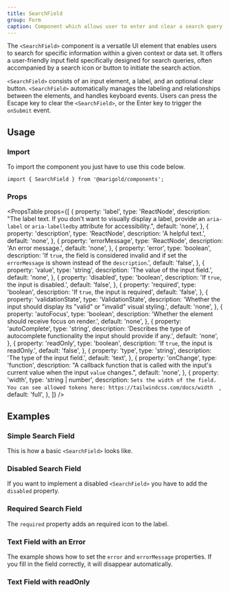 ```yaml
---
title: SearchField
group: Form
caption: Component which allows user to enter and clear a search query.
---
```


The `<SearchField>` component is a versatile UI element that enables users to search for specific information within a given context or data set. It offers a user-friendly input field specifically designed for search queries, often accompanied by a search icon or button to initiate the search action.

`<SearchField>` consists of an input element, a label, and an optional clear button. `<SearchField>` automatically manages the labeling and relationships between the elements, and handles keyboard events. Users can press the Escape key to clear the `<SearchField>`, or the Enter key to trigger the `onSubmit` event.

## Usage

### Import

To import the component you just have to use this code below.

```tsx onlyCode
import { SearchField } from '@marigold/components';
```

### Props

<PropsTable
  props={[
    {
      property: 'label',
      type: 'ReactNode',
      description:
        "The label text. If you don't want to visually display a label, provide an `aria-label` or `aria-labelledby` attribute for accessibility.",
      default: 'none',
    },
    {
      property: 'description',
      type: 'ReactNode',
      description: 'A helpful text.',
      default: 'none',
    },
    {
      property: 'errorMessage',
      type: 'ReactNode',
      description: 'An error message.',
      default: 'none',
    },
    {
      property: 'error',
      type: 'boolean',
      description:
        'If `true`, the field is considered invalid and if set the `errorMessage` is shown instead of the `description`.',
      default: 'false',
    },
    {
      property: 'value',
      type: 'string',
      description: 'The value of the input field.',
      default: 'none',
    },
    {
      property: 'disabled',
      type: 'boolean',
      description: 'If `true`, the input is disabled.',
      default: 'false',
    },
    {
      property: 'required',
      type: 'boolean',
      description: 'If `true`, the input is required',
      default: 'false',
    },
    {
      property: 'validationState',
      type: 'ValidationState',
      description:
        'Whether the input should display its "valid" or "invalid" visual styling.',
      default: 'none',
    },
    {
      property: 'autoFocus',
      type: 'boolean',
      description: 'Whether the element should receive focus on render.',
      default: 'none',
    },
    {
      property: 'autoComplete',
      type: 'string',
      description:
        'Describes the type of autocomplete functionality the input should provide if any.',
      default: 'none',
    },
    {
      property: 'readOnly',
      type: 'boolean',
      description: 'If `true`, the input is readOnly.',
      default: 'false',
    },
    {
      property: 'type',
      type: 'string',
      description: 'The type of the input field.',
      default: 'text',
    },
    {
      property: 'onChange',
      type: 'function',
      description:
        "A callback function that is called with the input's current value when the input `value` changes.",
      default: 'none',
    },
    {
      property: 'width',
      type: 'string | number',
      description: `Sets the width of the field. You can see allowed tokens here: https://tailwindcss.com/docs/width  `,
      default: 'full',
    },
  ]}
/>

## Examples

### Simple Search Field

This is how a basic `<SearchField>` looks like.

<ComponentDemo file="./search-field-basic.demo.tsx" />

### Disabled Search Field

If you want to implement a disabled `<SearchField>` you have to add the `disabled` property.

<ComponentDemo file="./search-field-disabled.demo.tsx" />

### Required Search Field

The `required` property adds an required icon to the label.

<ComponentDemo file="./search-field-req.demo.tsx" />

### Text Field with an Error

The example shows how to set the `error` and `errorMessage` properties. If you fill in the field correctly, it will disappear automatically.

<ComponentDemo file="./search-field-error.demo.tsx" />

### Text Field with readOnly

<ComponentDemo file="./search-field-readoOnly.demo.tsx" />
